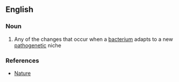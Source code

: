==English==

===Noun===
{{en-noun}}

# Any of the changes that occur when a [[bacterium]] adapts to a new [[pathogenetic]] niche

===References===
*[http://www.nature.com/nature/journal/v449/n7164/full/nature06248.html Nature]